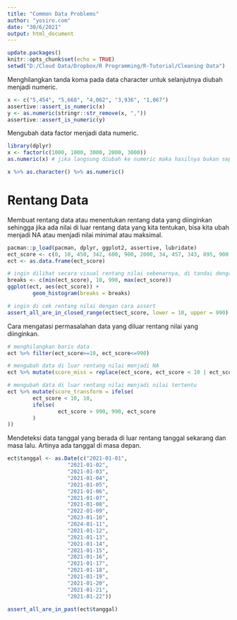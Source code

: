 ```yaml
---
title: "Common Data Problems"
author: "yosiro.com"
date: "30/6/2021"
output: html_document
---
```


```r
update.packages()
knitr::opts_chunk$set(echo = TRUE)
setwd("D:/Cloud Data/Dropbox/R Programming/R-Tutorial/Cleaning Data")

```

Menghilangkan tanda koma pada data character untuk selanjutnya diubah menjadi numeric.
```r
x <- c("5,454", "5,668", "4,062", "3,936", "1,067")
assertive::assert_is_numeric(x)
y <- as.numeric(stringr::str_remove(x, ","))
assertive::assert_is_numeric(y)

```

Mengubah data factor menjadi data numeric.

```r
library(dplyr)
x <- factor(c(1000, 1000, 3000, 2000, 3000))
as.numeric(x) # jika langsung diubah ke numeric maka hasilnya bukan seperti yang kita harapkan. Untuk itu perlu ditranformasi 2 kali.

x %>% as.character() %>% as.numeric()
```

# Rentang Data

Membuat rentang data atau menentukan rentang data yang diinginkan sehingga jika ada nilai di luar rentang data yang kita tentukan, bisa kita ubah menjadi NA atau menjadi nilai minimal atau maksimal.

```r
pacman::p_load(pacman, dplyr, ggplot2, assertive, lubridate)
ect_score <- c(0, 10, 450, 342, 600, 900, 2000, 34, 457, 343, 895, 900, 434, 2334, 33, 456, 0, 1, 3, 345, 67, 78)
ect <- as.data.frame(ect_score)

# ingin dilihat secara visual rentang nilai sebenarnya, di tandai dengan rentang nilai sebenarnya yaitu antara 10 dan 990.
breaks <- c(min(ect_score), 10, 990, max(ect_score))
ggplot(ect, aes(ect_score)) +
        geom_histogram(breaks = breaks)

# ingin di cek rentang nilai dengan cara assert
assert_all_are_in_closed_range(ect$ect_score, lower = 10, upper = 990)


```

Cara mengatasi permasalahan data yang diluar rentang nilai yang diinginkan.

```r
# menghilangkan baris data
ect %>% filter(ect_score>=10, ect_score<=990)

# mengubah data di luar rentang nilai menjadi NA
ect %>% mutate(score_miss = replace(ect_score, ect_score < 10 | ect_score > 990, NA))

# mengubah data di luar rentang nilai menjadi nilai tertentu
ect %>% mutate(score_transform = ifelse(
        ect_score < 10, 10,
        ifelse(
                ect_score > 990, 990, ect_score
        )
))
```

Mendeteksi data tanggal yang berada di luar rentang tanggal sekarang dan masa lalu. Artinya ada tanggal di masa depan.

```r
ect$tanggal <- as.Date(c("2021-01-01",
                   "2021-01-02",
                   "2021-01-03",
                   "2021-01-04",
                   "2021-01-05",
                   "2021-01-06",
                   "2021-01-07",
                   "2021-01-08",
                   "2022-01-09",
                   "2023-01-10",
                   "2024-01-11",
                   "2021-01-12",
                   "2021-01-13",
                   "2021-01-14",
                   "2021-01-15",
                   "2021-01-16",
                   "2021-01-17",
                   "2021-01-18",
                   "2021-01-19",
                   "2021-01-20",
                   "2021-01-21",
                   "2021-01-22"))

assert_all_are_in_past(ect$tanggal)
```

